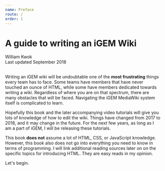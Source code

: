 ```yaml
---
name: Preface
route: /
order: 1
---
```


# A guide to writing an iGEM Wiki
<div style={{marginTop: -30, fontWeight: 'bold'}}>William Kwok<br />
Last updated September 2018</div><br/>

Writing an iGEM wiki will be undoubtable one of the **most frustrating** things every team has to face. Some teams have members that have never touched an ounce of HTML, while some have members dedicated towards writing a wiki. Regardless of where you are on that spectrum, there are many obstacles that will be faced. Navigating the iGEM MediaWiki system itself is complicated to learn. 

Hopefully this book and the later accompanying video tutorials will give you lots of knowledge of how to edit the wiki. Things have changed from 2017 to 2018, and it may change in the future. For the next few years, as long as I am a part of iGEM, I will be releasing these tutorials. 

This book **does not** assume a lot of HTML, CSS, or JavaScript knowledge. However, this book also does not go into everything you need to know in terms of programming. I will link additional reading sources later on on the specific topics for introducing HTML. They are easy reads in my opinion.

Let's begin.